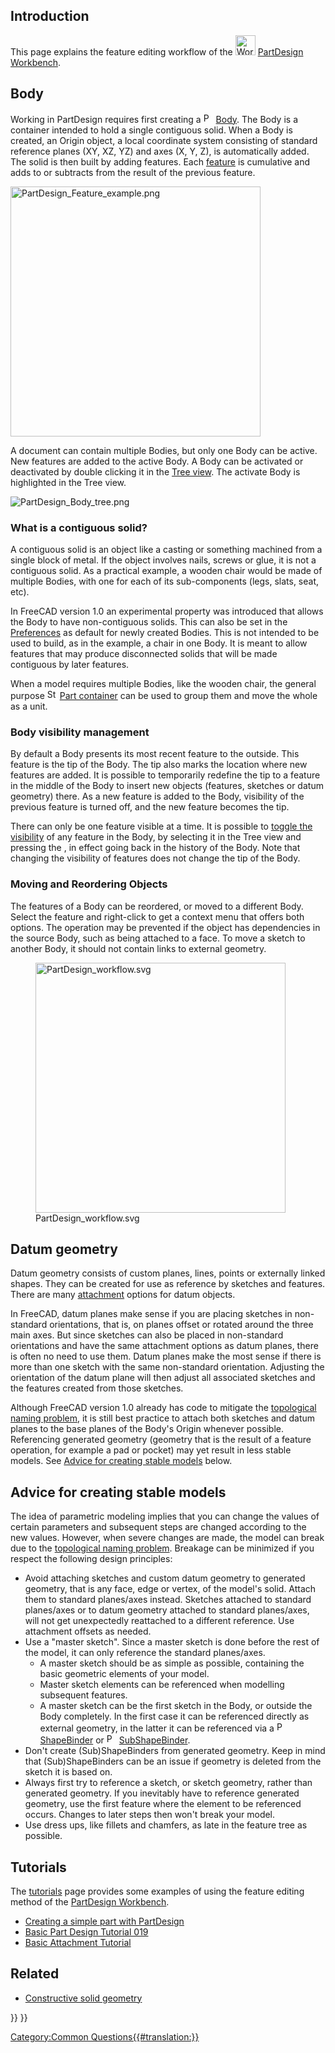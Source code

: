 <languages/>
{{TOCright}}
<translate>

== Introduction == <!--T:1-->

<!--T:2-->
This page explains the feature editing workflow of the [[Image:Workbench_PartDesign.svg|32px]] [[PartDesign Workbench]].

== Body == <!--T:9-->

<!--T:10-->
Working in PartDesign requires first creating a [[File:PartDesign_Body.svg|16px]] [[PartDesign Body|Body]]. The Body is a container intended to hold a single contiguous solid. When a Body is created, an Origin object, a local coordinate system consisting of standard reference planes (XY, XZ, YZ) and axes (X, Y, Z), is automatically added. The solid is then built by adding features. Each [[PartDesign_Feature|feature]] is cumulative and adds to or subtracts from the result of the previous feature.

</translate>
[[File:PartDesign_Feature_example.png|400px]]
<translate>

<!--T:72-->
{{Caption|Feature editing in practice. From left to right:<br>
Body with a [[PartDesign_AdditiveBox|box]] feature.<br>
Body with a box and a [[PartDesign_Chamfer|chamfer]] feature.<br>
Body with a box, a chamfer and a [[PartDesign_Pocket|pocket]] feature.}}

<!--T:13-->
A document can contain multiple Bodies, but only one Body can be active. New features are added to the active Body. A Body can be activated or deactivated by double clicking it in the [[Tree_view|Tree view]]. The activate Body is highlighted in the Tree view.

</translate>
[[File:PartDesign Body tree.png]]
<translate>

=== What is a contiguous solid? === <!--T:73-->

<!--T:11-->
A contiguous solid is an object like a casting or something machined from a single block of metal. If the object involves nails, screws or glue, it is not a contiguous solid. As a practical example, a wooden chair would be made of multiple Bodies, with one for each of its sub-components (legs, slats, seat, etc).

<!--T:74-->
In FreeCAD version 1.0 an experimental property was introduced that allows the Body to have non-contiguous solids. This can also be set in the [[PartDesign_Preferences#General|Preferences]] as default for newly created Bodies. This is not intended to be used to build, as in the example, a chair in one Body. It is meant to allow features that may produce disconnected solids that will be made contiguous by later features.

<!--T:14-->
When a model requires multiple Bodies, like the wooden chair, the general purpose [[Image:Std_Part.svg|16px]] [[Std Part|Part container]] can be used to group them and move the whole as a unit.

=== Body visibility management === <!--T:15-->

<!--T:16-->
By default a Body presents its most recent feature to the outside. This feature is the tip of the Body. The tip also marks the location where new features are added. It is possible to temporarily redefine the tip to a feature in the middle of the Body to insert new objects (features, sketches or datum geometry) there. As a new feature is added to the Body, visibility of the previous feature is turned off, and the new feature becomes the tip.

<!--T:17-->
There can only be one feature visible at a time. It is possible to [[Std_ToggleVisibility|toggle the visibility]] of any feature in the Body, by selecting it in the Tree view and pressing the {{KEY|Spacebar}}, in effect going back in the history of the Body. Note that changing the visibility of features does not change the tip of the Body.

=== Moving and Reordering Objects === <!--T:20-->

<!--T:21-->
The features of a Body can be reordered, or moved to a different Body. Select the feature and right-click to get a context menu that offers both options. The operation may be prevented if the object has dependencies in the source Body, such as being attached to a face. To move a sketch to another Body, it should not contain links to external geometry.

<!--T:75-->
[[Image:PartDesign_workflow.svg|400px]]

<!--T:76-->
{{Caption|Schematic representation of the PartDesign workflow.}}

== Datum geometry == <!--T:22-->

<!--T:23-->
Datum geometry consists of custom planes, lines, points or externally linked shapes. They can be created for use as reference by sketches and features. There are many [[Part_EditAttachment|attachment]] options for datum objects.

<!--T:43-->
In FreeCAD, datum planes make sense if you are placing sketches in non-standard orientations, that is, on planes offset or rotated around the three main axes. But since sketches can also be placed in non-standard orientations and have the same attachment options as datum planes, there is often no need to use them. Datum planes make the most sense if there is more than one sketch with the same non-standard orientation. Adjusting the orientation of the datum plane will then adjust all associated sketches and the features created from those sketches.

<!--T:64-->
Although FreeCAD version 1.0 already has code to mitigate the [[Topological_naming_problem|topological naming problem]], it is still best practice to attach both sketches and datum planes to the base planes of the Body's Origin whenever possible. Referencing generated geometry (geometry that is the result of a feature operation, for example a pad or pocket) may yet result in less stable models. See [[#Advice_for_creating_stable models|Advice for creating stable models]] below.

== Advice for creating stable models == <!--T:29-->

<!--T:30-->
The idea of parametric modeling implies that you can change the values of certain parameters and subsequent steps are changed according to the new values. However, when severe changes are made, the model can break due to the [[Topological_naming_problem|topological naming problem]]. Breakage can be minimized if you respect the following design principles:

<!--T:31-->
* Avoid attaching sketches and custom datum geometry to generated geometry, that is any face, edge or vertex, of the model's solid. Attach them to standard planes/axes instead. Sketches attached to standard planes/axes or to datum geometry attached to standard planes/axes, will not get unexpectedly reattached to a different reference. Use attachment offsets as needed.
* Use a "master sketch". Since a master sketch is done before the rest of the model, it can only reference the standard planes/axes.
** A master sketch should be as simple as possible, containing the basic geometric elements of your model.
** Master sketch elements can be referenced when modelling subsequent features.
** A master sketch can be the first sketch in the Body, or outside the Body completely. In the first case it can be referenced directly as external geometry, in the latter it can be referenced via a [[File:PartDesign_ShapeBinder.svg|16px]] [[PartDesign_ShapeBinder|ShapeBinder]] or [[File:PartDesign_SubShapeBinder.svg|16px]] [[PartDesign_SubShapeBinder|SubShapeBinder]].
* Don't create (Sub)ShapeBinders from generated geometry. Keep in mind that (Sub)ShapeBinders can be an issue if geometry is deleted from the sketch it is based on.
* Always first try to reference a sketch, or sketch geometry, rather than generated geometry. If you inevitably have to reference generated geometry, use the first feature where the element to be referenced occurs. Changes to later steps then won't break your model.
* Use dress ups, like fillets and chamfers, as late in the feature tree as possible.

==Tutorials== <!--T:60-->

<!--T:61-->
The [[Tutorials|tutorials]] page provides some examples of using the feature editing method of the [[PartDesign_Workbench|PartDesign Workbench]]. 
* [[Creating_a_simple_part_with_PartDesign|Creating a simple part with PartDesign]]
* [[Basic_Part_Design_Tutorial_019|Basic Part Design Tutorial 019]]
* [[Basic_Attachment_Tutorial|Basic Attachment Tutorial]]

==Related== <!--T:70-->

<!--T:58-->
* [[Constructive_solid_geometry|Constructive solid geometry]]


</translate>
{{PartDesign Tools navi{{#translation:}}}}
{{Userdocnavi{{#translation:}}}}
[[Category:Common Questions{{#translation:}}]]